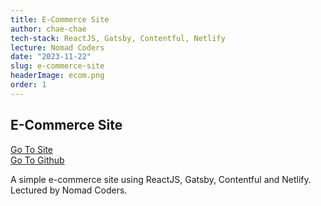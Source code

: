 ```yaml
---
title: E-Commerce Site
author: chae-chae
tech-stack: ReactJS, Gatsby, Contentful, Netlify
lecture: Nomad Coders
date: "2023-11-22"
slug: e-commerce-site
headerImage: ecom.png
order: 1
---
```


## E-Commerce Site

[Go To Site](https://birdstickers.netlify.app/)  
[Go To Github](https://github.com/chae-chae/gatsby-tutorial)

A simple e-commerce site using ReactJS, Gatsby, Contentful and Netlify.  
Lectured by Nomad Coders.
